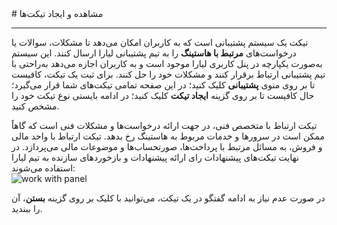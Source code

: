 

<Layout>
<Head>
<title>مستندات نحوه مشاهده و ایجاد تیکت‌ها - لیارا</title>
<meta property="og:title" content="مستندات خدمات رایانش ابری لیارا" />
<meta property="og:description" content="مستندات مربوط به نحوه مشاهده و ایجاد تیکت‌ها در پنل کاربری لیارا"  />
<meta property="og:image" content="https://files.liara.ir/liara/logos/liara-poster.jpg" />
</Head>
# مشاهده و ایجاد تیکت‌ها
<hr className="mb-2" />

تیکت یک سیستم پشتیبانی است که به کاربران امکان می‌دهد تا مشکلات، سوالات یا درخواست‌های **مرتبط با هاستینگ** را به تیم پشتیبانی لیارا ارسال کنند. این سیستم به‌صورت یکپارچه در پنل کاربری لیارا موجود است و به کاربران اجازه می‌دهد به‌راحتی با تیم پشتیبانی ارتباط برقرار کنند و مشکلات خود را حل کنند.
برای ثبت یک تیکت، کافیست تا بر روی منوی **پشتیبانی** کلیک کنید؛ در این صفحه تمامی تیکت‌های شما قرار می‌گیرد؛ حال کافیست تا بر روی گزینه **ایجاد تیکت** کلیک کنید؛ در ادامه 
بایستی نوع تیکت خود را مشخص کنید. 
<div className="h-4" />
تیکت ارتباط با متخصص فنی، در جهت ارائه درخواست‌ها و مشکلات فنی است که گاهاً ممکن است در سرورها و خدمات مربوط به هاستینگ رخ بدهد. 
تیکت ارتباط با واحد مالی و فروش، به مسائل مرتبط با پرداخت‌ها، صورتحساب‌ها و موضوعات مالی می‌پردازد.
در نهایت تیکت‌های پیشنهادات رای ارائه پیشنهادات و بازخوردهای سازنده به تیم لیارا استفاده می‌شوند:

<div className="h-4" />
<img src="https://files.liara.ir/liara/docs/create-ticket.gif" alt="work with panel"/>
<div className="h-4" />

در صورت عدم نیاز به ادامه گفتگو در یک تیکت، می‌توانید با کلیک بر روی گزینه **بستن**، آن را ببندید.


</Layout>
